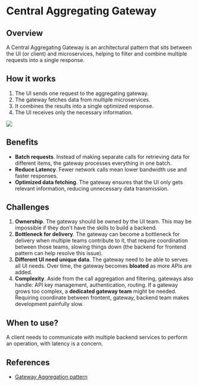 # Central Aggregating Gateway

## Overview

A Central Aggregating Gateway is an architectural pattern that sits between the UI (or client) and microservices, helping to filter and combine multiple requests into a single response.


## How it works

1. The UI sends one request to the aggregating gateway.
2. The gateway fetches data from multiple microservices.
3. It combines the results into a single optimized response.
4. The UI receives only the necessary information.

![](https://learn.microsoft.com/en-us/azure/architecture/patterns/_images/gateway-aggregation.png)


## Benefits

- **Batch requests**. Instead of making separate calls for retrieving data for different items, the gateway processes everything in one batch.
- **Reduce Latency**. Fewer network calls mean lower bandwidth use and faster responses.
- **Optimized data fetching**. The gateway ensures that the UI only gets relevant information, reducing unnecessary data transmission.


## Challenges

1. **Ownership**. The gateway should be owned by the UI team. This may be impossible if they don't have the skills to build a backend.
2. **Bottleneck for delivery**. The gateway can become a bottleneck for delivery when multiple teams contribute to it, that require coordination between those teams, slowing things down (the backend for frontend pattern can help resolve this issue).
3. **Different UI need unique data**. The gateway need to be able to serves all UI needs. Over time, the gateway becomes **bloated** as more APIs are added.
4. **Complexity**. Aside from the call aggregation and filtering, gateways also handle: API key management, authentication, routing. If a gateway grows too complex, a **dedicated gateway team** might be needed. Requiring coordinate between frontent, gateway, backend team makes development painfully slow.


## When to use?

A client needs to communicate with multiple backend services to perform an operation, with latency is a concern.


## References

- [Gateway Aggregation pattern](https://learn.microsoft.com/en-us/azure/architecture/patterns/gateway-aggregation)